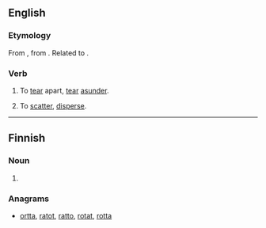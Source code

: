 ==English==

===Etymology===
From {{etyl|enm|en}} {{term|toratten|lang=enm}}, from {{prefix|to|}} {{term|ratten||to lacerate, tear|lang=enm}}. Related to {{etyl|gmh|-}} {{term|ratzen||to lacerate, tear|lang=gmh}}.

===Verb===
{{en-verb|torats|toratting|toratted}}

# {{context|transitive|obsolete|lang=en}} To [[tear]] apart, [[tear]] [[asunder]].
# {{context|transitive|obsolete|lang=en}} To [[scatter]], [[disperse]].

----
==Finnish==

===Noun===
{{head|fi|noun form}}

# {{plural of|tora|lang=fi}}

===Anagrams===
* [[ortta#Finnish|ortta]], [[ratot#Finnish|ratot]], [[ratto#Finnish|ratto]], [[rotat#Finnish|rotat]], [[rotta#Finnish|rotta]]